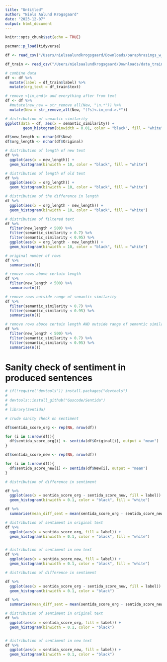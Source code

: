 ```yaml
---
title: "Untitled"
author: "Niels Aalund Krogsgaard"
date: "2023-12-07"
output: html_document
---
```


```r
knitr::opts_chunk$set(echo = TRUE)
```

```r
pacman::p_load(tidyverse)
```

```r
df <- read_csv("/Users/nielsaalundkrogsgaard/Downloads/paraphrasings_w_semantics.csv")

df_train <- read_csv("/Users/nielsaalundkrogsgaard/Downloads/data_train.csv")
```
```r
# combine data
df <- df %>% 
  mutate(label = df_train$label) %>% 
  mutate(org_text = df_train$text)

# remove <|im_end|> and everything after from text
df <- df %>% 
  #mutate(new_new = str_remove_all(New, "\n.*")) %>% 
  mutate(New = str_remove_all(New, "(?s)<.im_end.>.*"))
```

```r
# distribution of semantic similarity
ggplot(data = df, aes(x = semantic_similarity)) + 
        geom_histogram(binwidth = 0.01, color = "black", fill = "white")

df$new_length <- nchar(df$New)
df$org_length <- nchar(df$Original)

# distribution of length of new text
df %>% 
  ggplot(aes(x = new_length)) +
  geom_histogram(binwidth = 10, color = "black", fill = "white")

# distribution of length of old text
df %>% 
  ggplot(aes(x = org_length)) +
  geom_histogram(binwidth = 10, color = "black", fill = "white")

# distribution of the difference in length
df %>% 
  ggplot(aes(x = org_length - new_length)) +
  geom_histogram(binwidth = 10, color = "black", fill = "white")

# distribution of filtered text
df %>% 
  filter(new_length < 500) %>% 
  filter(semantic_similarity > 0.7) %>% 
  filter(semantic_similarity < 0.95) %>% 
  ggplot(aes(x = org_length - new_length)) +
  geom_histogram(binwidth = 10, color = "black", fill = "white")
```

```r
# original number of rows
df %>% 
  summarise(n())

# remove rows above certain length
df %>% 
  filter(new_length < 500) %>% 
  summarise(n())

# remove rows outside range of semantic similarity
df %>% 
  filter(semantic_similarity > 0.7) %>% 
  filter(semantic_similarity < 0.95) %>% 
  summarise(n())

# remove rows aboce certain length AND outside range of semantic similarity
df %>% 
  filter(new_length < 500) %>% 
  filter(semantic_similarity > 0.7) %>% 
  filter(semantic_similarity < 0.95) %>% 
  summarise(n())
```

# Sanity check of sentiment in produced sentences

```r
# if(!require("devtools")) install.packages("devtools")
# 
# devtools::install_github("Guscode/Sentida")
# 
# library(Sentida)
```

```r
# crude sanity check on sentiment

df$sentida_score_org <- rep(NA, nrow(df))

for (i in 1:nrow(df)){
  df$sentida_score_org[i] <- sentida(df$Original[i], output = "mean")
}

df$sentida_score_new <- rep(NA, nrow(df))

for (i in 1:nrow(df)){
  df$sentida_score_new[i] <- sentida(df$New[i], output = "mean")
}
```

```r
# distribution of difference in sentiment

df %>% 
  ggplot(aes(x = sentida_score_org - sentida_score_new, fill = label)) +
  geom_histogram(binwidth = 0.1, color = "black", fill = "white")

df %>% 
  summarise(mean_diff_sent = mean(sentida_score_org - sentida_score_new), sd_diff_sent = sd(sentida_score_org - sentida_score_new))

# distribution of sentiment in original text
df %>% 
  ggplot(aes(x = sentida_score_org, fill = label)) +
  geom_histogram(binwidth = 0.1, color = "black", fill = "white")


# distribution of sentiment in new text
df %>% 
  ggplot(aes(x = sentida_score_new, fill = label)) +
  geom_histogram(binwidth = 0.1, color = "black", fill = "white")
```

```r
# distribution of difference in sentiment

df %>% 
  ggplot(aes(x = sentida_score_org - sentida_score_new, fill = label)) +
  geom_histogram(binwidth = 0.1, color = "black")

df %>% 
  summarise(mean_diff_sent = mean(sentida_score_org - sentida_score_new), sd_diff_sent = sd(sentida_score_org - sentida_score_new))

# distribution of sentiment in original text
df %>% 
  ggplot(aes(x = sentida_score_org, fill = label)) +
  geom_histogram(binwidth = 0.1, color = "black")


# distribution of sentiment in new text
df %>% 
  ggplot(aes(x = sentida_score_new, fill = label)) +
  geom_histogram(binwidth = 0.1, color = "black")
```




